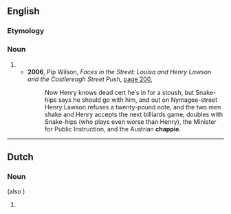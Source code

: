 ==English==

===Etymology===
{{suffix|en|chap|ie}}

===Noun===
{{en-noun}}

# {{alternative spelling of|en|chappy}}
#* '''2006''', Pip Wilson, ''Faces in the Street: Louisa and Henry Lawson and the Castlereagh Street Push'', [http://books.google.com.au/books?id=NcO7t8G-yQ8C&pg=PA200&lpg=PA200&dq=%22stoush%22|%22stoushes%22+-intitle:%22%22+-inauthor:%22%22&source=bl&ots=cwh08SnzMP&sig=oyULqYzsxyBbJGFi28VJKOHsu48&hl=en&sa=X&ei=uAxnUObiCsediAf3uYDYDw&redir_esc=y#v=onepage&q=%22stoush%22|%22stoushes%22%20-intitle%3A%22%22%20-inauthor%3A%22%22&f=false page 200],
#*: Now Henry knows dead cert he′s in for a stoush, but Snake-hips says he should go with him, and out on Nymagee-street Henry Lawson refuses a twenty-pound note, and the two men shake and Henry accepts the next billiards game, doubles with Snake-hips (who plays even worse than Henry), the Minister for Public Instruction, and the Austrian '''chappie'''.

----

==Dutch==

===Noun===
{{nl-noun-dim}} (also {{g|m}})

# {{nl-noun form of|dim|chap}}